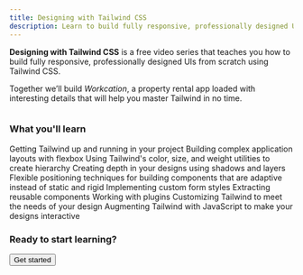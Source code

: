 ```yaml
---
title: Designing with Tailwind CSS
description: Learn to build fully responsive, professionally designed UIs from the creator of the framework.
---
```




**Designing with Tailwind CSS** is a free video series that teaches you how to build fully responsive, professionally designed UIs from scratch using Tailwind CSS.

Together we’ll build _Workcation_, a property rental app loaded with interesting details that will help you master Tailwind in no time.

<img src={workcationScreenshot} alt="" className="rounded-lg" width={1473} height={1059} />

<h3>What you'll learn</h3>

<List>
  <ListItemGood>Getting Tailwind up and running in your project</ListItemGood>
  <ListItemGood>Building complex application layouts with flexbox</ListItemGood>
  <ListItemGood>
    Using Tailwind's color, size, and weight utilities to create hierarchy
  </ListItemGood>
  <ListItemGood>Creating depth in your designs using shadows and layers</ListItemGood>
  <ListItemGood>
    Flexible positioning techniques for building components that are adaptive instead of static and
    rigid
  </ListItemGood>
  <ListItemGood>Implementing custom form styles</ListItemGood>
  <ListItemGood>Extracting reusable components</ListItemGood>
  <ListItemGood>Working with plugins</ListItemGood>
  <ListItemGood>Customizing Tailwind to meet the needs of your design</ListItemGood>
  <ListItemGood>Augmenting Tailwind with JavaScript to make your designs interactive</ListItemGood>
</List>

<h3>Ready to start learning?</h3>

<div className="mt-7">
  <Button href="/screencasts/setting-up-tailwind-and-postcss">Get started</Button>
</div>
